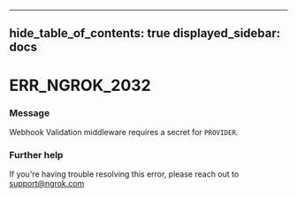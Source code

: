 

---
hide_table_of_contents: true
displayed_sidebar: docs
---


# ERR_NGROK_2032

### Message
Webhook Validation middleware requires a secret for `PROVIDER`.

<ErrorDetails error="err_ngrok_2032" />



### Further help
If you're having trouble resolving this error, please reach out to [support@ngrok.com](mailto:support@ngrok.com?subject=Help%20with%20ERR_NGROK_2032)

